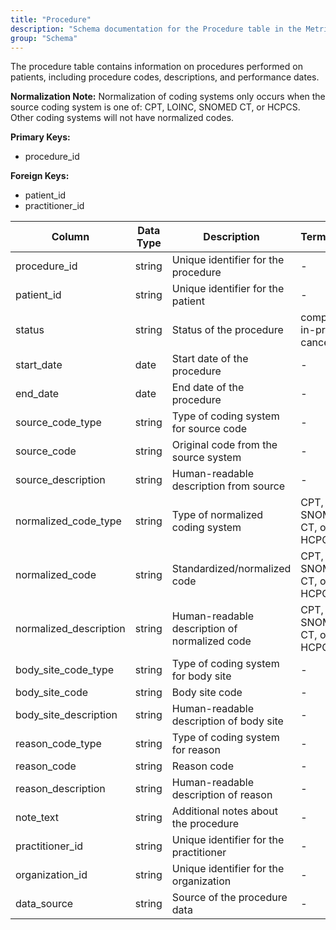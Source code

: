 ```yaml
---
title: "Procedure"
description: "Schema documentation for the Procedure table in the Metriport data model"
group: "Schema"
---
```


The procedure table contains information on procedures performed on patients, including procedure codes, descriptions, and performance dates.

**Normalization Note:**
Normalization of coding systems only occurs when the source coding system is one of: CPT, LOINC, SNOMED CT, or HCPCS. Other coding systems will not have normalized codes.

**Primary Keys:**
* procedure_id

**Foreign Keys:**
* patient_id
* practitioner_id

| Column | Data Type | Description | Terminology |
| ------ | --------- | ----------- | ----------- |
| procedure_id | string | Unique identifier for the procedure | - |
| patient_id | string | Unique identifier for the patient | - |
| status | string | Status of the procedure | completed, in-progress, cancelled |
| start_date | date | Start date of the procedure | - |
| end_date | date | End date of the procedure | - |
| source_code_type | string | Type of coding system for source code | - |
| source_code | string | Original code from the source system | - |
| source_description | string | Human-readable description from source | - |
| normalized_code_type | string | Type of normalized coding system | CPT, LOINC, SNOMED CT, or HCPCS |
| normalized_code | string | Standardized/normalized code | CPT, LOINC, SNOMED CT, or HCPCS |
| normalized_description | string | Human-readable description of normalized code | CPT, LOINC, SNOMED CT, or HCPCS |
| body_site_code_type | string | Type of coding system for body site | - |
| body_site_code | string | Body site code | - |
| body_site_description | string | Human-readable description of body site | - |
| reason_code_type | string | Type of coding system for reason | - |
| reason_code | string | Reason code | - |
| reason_description | string | Human-readable description of reason | - |
| note_text | string | Additional notes about the procedure | - |
| practitioner_id | string | Unique identifier for the practitioner | - |
| organization_id | string | Unique identifier for the organization | - |
| data_source | string | Source of the procedure data | - |
